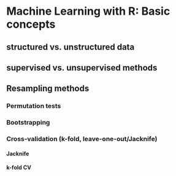 # Machine Learning with R: Basic concepts

## structured vs. unstructured data

## supervised vs. unsupervised methods

## Resampling methods
### Permutation tests

### Bootstrapping

### Cross-validation (k-fold, leave-one-out/Jacknife)

#### Jacknife

#### k-fold CV